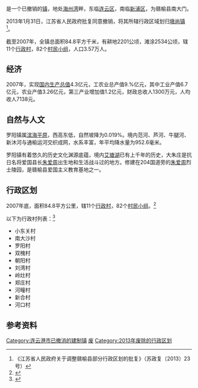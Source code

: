 {{中国乡级行政区|32/07/21/117/000}}

'''{{PAGENAMEBASE}}'''是{{PRC admin/fullname|32/07/21}}一个已撤销的[[行政建制镇|镇]]，地处[[海州湾|海州湾]]畔，东临[[连云区|连云区]]，南临[[新浦区|新浦区]]，为赣榆县南大门。

2013年1月31日，江苏省人民政府批复同意撤销{{PAGENAMEBASE}}，将其所辖行政区域划归[[墩尚镇|墩尚镇]]<ref>《江苏省人民政府关于调整赣榆县部分行政区划的批复》（苏政复〔2013〕23号）</ref>。

截至2007年，全镇总面积84.8平方千米，有耕地2201公顷，滩涂2534公顷，辖11个[[行政村|行政村]]，82个[[村民小组|村民小组]]，人口3.57万人。

== 经济 ==
2007年，实现[[国内生产总值|国内生产总值]]4.3亿元，工农业总产值9.%亿元，其中工业产值6.7亿元，农业产值3.26亿元，第三产业增加值1.2亿元，财政总收人1300万元，人均收人7138元。

==自然与人文 ==
罗阳镇属[[滨海平原|滨海平原]]，西高东低，自然坡降为0.019%。境内范河、芦河、牛腿河、新沐河与通榆运河交织成网，水系丰富，年平均降水量为952.6毫米。

罗阳镇有着悠久的历史文化渊源底蕴，境内[[艾塘湖|艾塘湖]]已有上千年的历史，大朱庄是抗日名将爱国县长[[朱爱周|朱爱周]]出生地和生活战斗过的地方。修建在204国道旁的[[朱爱周|朱爱周]]烈士陵园，是赣榆县爱国主义教育基地之一。

== 行政区划 ==
2007年底，面积84.8平方公里，辖11个[[行政村|行政村]]，82个[[村民小组|村民小组]]。<ref>{{Cite web |url=http://acad.cnki.net/Kns55/oldnavi/n_TreeCatalog.aspx?NaviID=4&YearID=N2009080095&CurJuan=&BaseID=YGYKJ&Field=%E7%BC%96%E5%8F%B7&Value=N2009080095&curYear=2008&CurYear=2008&NaviLink=%E6%A3%80%E7%B4%A2-%2FKns55%2Foldnavi%2Fn_list.aspx%3FNaviID%3D4%26NaviQueryID%3D159%7C%E8%B5%A3%E6%A6%86%E5%B9%B4%E9%89%B4-%2FKns55%2Foldnavi%2Fn_item.aspx%3FNaviID%3D4%26BaseID%3DYGYKJ |title=《赣榆年鉴》，2008年 |accessdate=2020-09-16 |archive-date=2019-07-01 |archive-url=https://web.archive.org/web/20190701040001/http://acad.cnki.net/Kns55/oldnavi/n_TreeCatalog.aspx?NaviID=4&YearID=N2009080095&CurJuan=&BaseID=YGYKJ&Field=%E7%BC%96%E5%8F%B7&Value=N2009080095&curYear=2008&CurYear=2008&NaviLink=%E6%A3%80%E7%B4%A2-%2FKns55%2Foldnavi%2Fn_list.aspx%3FNaviID%3D4%26NaviQueryID%3D159%7C%E8%B5%A3%E6%A6%86%E5%B9%B4%E9%89%B4-%2FKns55%2Foldnavi%2Fn_item.aspx%3FNaviID%3D4%26BaseID%3DYGYKJ |dead-url=no }}</ref>

以下为行政村列表：<ref>{{Cite web |url=http://www.huoche.biz/d0320702.aspx |title=存档副本 |access-date=2010-08-17 |archive-url=https://web.archive.org/web/20100919115617/http://www.huoche.biz/d0320702.aspx |archive-date=2010-09-19 |dead-url=yes }}</ref>
*小东关村
*南大沙村
*罗阳村
*双槐村
*朝阳村
*刘湾村
*岭灶村
*郑庄村
*河疃村
*新合村
*河口村

== 参考资料 ==
{{reflist}}

{{江苏行政区划小作品}}
[[Category:连云港市已撤消的建制镇|Category:连云港市已撤消的建制镇]]
[[Category:赣榆区行政区划|废]]
[[Category:2013年废除的行政区划|Category:2013年废除的行政区划]]
